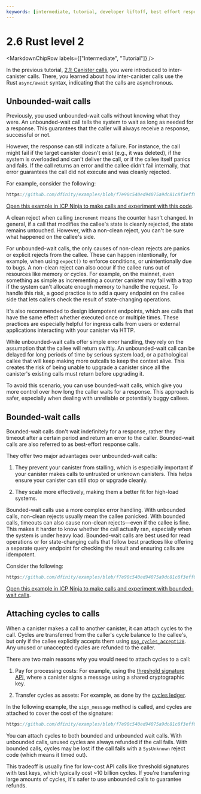 ```yaml
---
keywords: [intermediate, tutorial, developer liftoff, best effort responses, bounded wait calls, bounded-wait, cycles, attach cycles]
---
```



# 2.6 Rust level 2

<MarkdownChipRow labels={["Intermediate", "Tutorial"]} />

In the previous tutorial, [2.1: Canister calls](2.1-canister-calls.mdx), you were introduced to inter-canister calls. There, you learned about how inter-canister calls use the Rust `async/await` syntax, indicating that the calls are asynchronous.

## Unbounded-wait calls

Previously, you used unbounded-wait calls without knowing what they were. An unbounded-wait call tells the system to wait as long as needed for a response. This guarantees that the caller will always receive a response, successful or not.

However, the response can still indicate a failure. For instance, the call might fail if the target canister doesn't exist (e.g., it was deleted), if the system is overloaded and can't deliver the call, or if the callee itself panics and fails. If the call returns an error and the callee didn't fail internally, that error guarantees the call did not execute and was cleanly rejected.

For example, consider the following:

```rust reference
https://github.com/dfinity/examples/blob/f7e90c540ed94075a9dc81c8f3eff81cdcba5fd0/rust/inter-canister-calls/src/caller/src/lib.rs#L62-L80
```

[Open this example in ICP Ninja to make calls and experiment with this code](https://icp.ninja/editor?g=https://github.com/dfinity/examples/tree/f7e90c540ed94075a9dc81c8f3eff81cdcba5fd0/rust/inter-canister-calls).

A clean reject when calling `increment` means the counter hasn't changed. In general, if a call that modifies the callee's state is cleanly rejected, the state remains untouched. However, with a non-clean reject, you can't be sure what happened on the callee's side.

For unbounded-wait calls, the only causes of non-clean rejects are panics or explicit rejects from the callee. These can happen intentionally, for example, when using `expect()` to enforce conditions, or unintentionally due to bugs. A non-clean reject can also occur if the callee runs out of resources like memory or cycles. For example, on the mainnet, even something as simple as incrementing a counter canister may fail with a trap if the system can't allocate enough memory to handle the request. To handle this risk, a good practice is to add a query endpoint on the callee side that lets callers check the result of state-changing operations.

It's also recommended to design idempotent endpoints, which are calls that have the same effect whether executed once or multiple times. These practices are especially helpful for ingress calls from users or external applications interacting with your canister via HTTP.

While unbounded-wait calls offer simple error handling, they rely on the assumption that the callee will return swiftly. An unbounded-wait call can be delayed for long periods of time by serious system load, or a pathological callee that will keep making more outcalls to keep the context alive. This creates the risk of being unable to upgrade a canister since all the canister's existing calls must return before upgrading it.

To avoid this scenario, you can use bounded-wait calls, which give you more control over how long the caller waits for a response. This approach is safer, especially when dealing with unreliable or potentially buggy callees.

## Bounded-wait calls

Bounded-wait calls don't wait indefinitely for a response, rather they timeout after a certain period and return an error to the caller. Bounded-wait calls are also referred to as best-effort response calls.

They offer two major advantages over unbounded-wait calls:

1. They prevent your canister from stalling, which is especially important if your canister makes calls to untrusted or unknown canisters. This helps ensure your canister can still stop or upgrade cleanly.

2. They scale more effectively, making them a better fit for high-load systems.

Bounded-wait calls use a more complex error handling. With unbounded calls, non-clean rejects usually mean the callee panicked. With bounded calls, timeouts can also cause non-clean rejects—even if the callee is fine. This makes it harder to know whether the call actually ran, especially when the system is under heavy load. Bounded-wait calls are best used for read operations or for state-changing calls that follow best practices like offering a separate query endpoint for checking the result and ensuring calls are idempotent.

Consider the following:

```rust reference
https://github.com/dfinity/examples/blob/f7e90c540ed94075a9dc81c8f3eff81cdcba5fd0/rust/inter-canister-calls/src/caller/src/lib.rs#L82-L99
```

[Open this example in ICP Ninja to make calls and experiment with bounded-wait calls](https://icp.ninja/editor?g=https://github.com/dfinity/examples/tree/master/rust/inter-canister-calls).

## Attaching cycles to calls

When a canister makes a call to another canister, it can attach cycles to the call. Cycles are transferred from the caller's cycle balance to the callee's, but only if the callee explicitly accepts them using [`msg_cycles_accept128`](https://docs.rs/ic-cdk/latest/ic_cdk/api/call/fn.msg_cycles_accept128.html). Any unused or unaccepted cycles are refunded to the caller.

There are two main reasons why you would need to attach cycles to a call:

1. Pay for processing costs: For example, using the [threshold signature API](/docs/building-apps/network-features/signatures/t-ecdsa), where a canister signs a message using a shared cryptographic key.

2. Transfer cycles as assets: For example, as done by the [cycles ledger](/docs/defi/token-ledgers/cycles-ledger/).

In the following example, the `sign_message` method is called, and cycles are attached to cover the cost of the signature:

```rust reference
https://github.com/dfinity/examples/blob/f7e90c540ed94075a9dc81c8f3eff81cdcba5fd0/rust/inter-canister-calls/src/caller/src/lib.rs#L139-L181
```

You can attach cycles to both bounded and unbounded wait calls. With unbounded calls, unused cycles are always refunded if the call fails. With bounded calls, cycles may be lost if the call fails with a `SysUnknown` reject code (which means it timed out).

This tradeoff is usually fine for low-cost API calls like threshold signatures with test keys, which typically cost ~10 billion cycles. If you're transferring large amounts of cycles, it's safer to use unbounded calls to guarantee refunds.


<TutorialFooter />